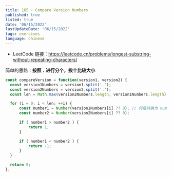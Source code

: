```yaml
---
title: 165 - Compare Version Numbers
published: true
listed: true
date: '06/15/2022'
lastUpdateDate: '06/15/2022'
tags: exercises
language: Chinese
---
```


+ LeetCode 链接：https://leetcode.cn/problems/longest-substring-without-repeating-characters/

简单的思路：**按照 `.` 进行分个，挨个比较大小**

```typescript
const compareVersion = function(version1, version2) {
  const version1Numbers = version1.split('.');
  const version2Numbers = version2.split('.');
  const len = Math.max(version2Numbers.length, version1Numbers.length)

  for (i = 0; i < len; ++i) {
      const number1 = Number(version1Numbers[i] ?? 0); // 将值转换为 number 进行比较
      const number2 = Number(version2Numbers[i] ?? 0);

      if ( number1 > number2 ) {
          return 1;
      }

      if ( number1 < number2 ) {
          return -1;
      }
  }

  return 0;
};
```